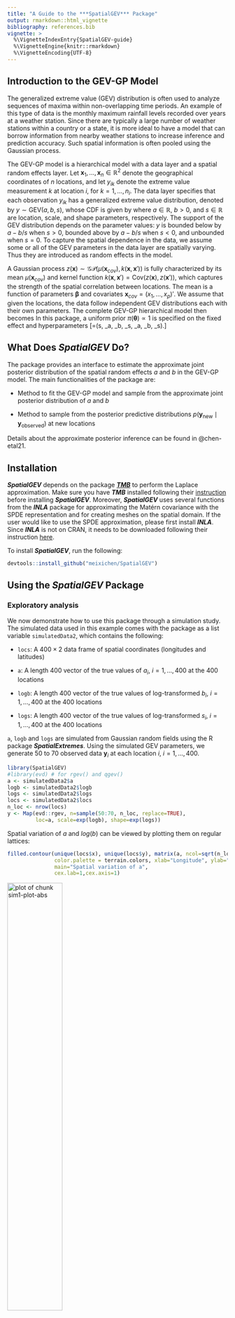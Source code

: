 ```yaml
---
title: "A Guide to the ***SpatialGEV*** Package"
output: rmarkdown::html_vignette
bibliography: references.bib
vignette: >
  %\VignetteIndexEntry{SpatialGEV-guide}
  %\VignetteEngine{knitr::rmarkdown}
  %\VignetteEncoding{UTF-8}
---
```

<script type="text/x-mathjax-config">
MathJax.Hub.Config({
  TeX: { equationNumbers: { autoNumber: "AMS" } }
});
</script>

\newcommand{\bm}[1]{\boldsymbol{#1}}
\newcommand{\tx}[1]{\mathrm{#1}}
\newcommand{\xx}{{\bm{x}}}
\newcommand{\yy}{{\bm{y}}}
\newcommand{\XX}{{\bm{X}}}
\newcommand{\YY}{{\bm{Y}}}
\newcommand{\ZZ}{{\bm{Z}}}
\newcommand{\tth}{{\bm{\theta}}}
\newcommand{\pps}{{\bm{\psi}}}
\newcommand{\uu}{{\bm{u}}}
\newcommand{\SSi}{{\bm{\Sigma}}}
\newcommand{\VV}{{\bm{V}}}
\newcommand{\iid}{{\overset{iid}{\sim}}}
\newcommand{\ind}{{\overset{ind}{\sim}}}
\newcommand{\cov}{{\tx{Cov}}}



## Introduction to the GEV-GP Model
The generalized extreme value (GEV) distribution is often used to analyze sequences of maxima within non-overlapping time periods. An example of this type of data is the monthly maximum rainfall levels recorded over years at a weather station. Since there are typically a large number of weather stations within a country or a state, it is more ideal to have a model that can borrow information from nearby weather stations to increase inference and prediction accuracy. Such spatial information is often pooled using the Gaussian process.

The GEV-GP model is a hierarchical model with a data layer and a spatial random effects layer. Let $\xx_1, \ldots, \xx_n \in \mathbb{R}^2$ denote the geographical coordinates of $n$ locations, and let $y_{ik}$ denote the extreme value measurement $k$ at location $i$, for $k = 1, \ldots, n_i$. The data layer specifies that each observation $y_{ik}$ has a generalized extreme value distribution, denoted by $y \sim \tx{GEV}(a, b, s)$, whose CDF is given by
\begin{equation}
    F(y\mid a, b, s) =
    \begin{cases}
    \exp\left\{-\left(1+s\frac{y-a}{b}\right)^{-\frac{1}{s}}\right\} \ \ &s\neq 0,\\
    \exp\left\{-\exp\left(-\frac{y-a}{b}\right)\right\} \ \ &s=0,
    \end{cases} 
\label{eqn:gev-distn}
\end{equation} 
where $a\in\mathbb{R}$, $b>0$, and $s\in\mathbb{R}$ are location, scale, and shape parameters, respectively. The support of the GEV distribution depends on the parameter values: $y$ is bounded below by $a-b/s$ when $s>0$, bounded above by $a-b/s$ when $s<0$, and unbounded when $s=0$. To capture the spatial dependence in the data, we assume some or all of the GEV parameters in the data layer are spatially varying. Thus they are introduced as random effects in the model. 

A Gaussian process $z(\xx)\sim \mathcal{GP}(\mu(\xx_{cov}), k(\xx, \xx'))$ is fully characterized by its mean $\mu(\xx_{cov})$ and kernel function $k(\xx, \xx') = \cov( z(\xx), z(\xx') )$, which captures the strength of the spatial correlation between locations. The mean is a function of parameters $\bm{\beta}$ and covariates $\xx_{cov}=(x_1,\ldots,x_p)'$. We assume that given the locations, the data follow independent GEV distributions each with their own parameters. The complete GEV-GP hierarchical model then becomes
\begin{equation}
\begin{aligned}
y_{ik} \mid a(\xx_i), b(\xx_i), s & \ind \tx{GEV}\big( a(\xx_i), \exp( b(\xx_i) ), \exp(s)\big)\\
a(\xx) \mid \bm{\beta}_a, \tth_a &\sim \mathcal{GP}\big( \XX_a\bm{\beta}_a, k(\xx, \xx' \mid \tth_a) \big)\\
log(b)(\xx) \mid \bm{\beta}_b, \tth_b &\sim \mathcal{GP}\big( \XX_b\bm{\beta}_b, k(\xx, \xx' \mid \tth_b) \big)\\
s(\xx) \mid \bm{\beta}_s, \tth_s &\sim \mathcal{GP}\big( \XX_s\bm{\beta}_s, k(\xx, \xx' \mid \tth_a) \big).
\end{aligned}
\end{equation}
In this package, a uniform prior $\pi(\tth) \propto 1$ is specified on the fixed effect and hyperparameters 
\[\tth=(s, \bm{\beta}_a, \bm{\beta}_b, \bm{\beta}_s, \tth_a, \tth_b, \tth_s).\] 

## What Does ***SpatialGEV*** Do?
The package provides an interface to estimate the approximate joint posterior distribution of the spatial random effects $a$ and $b$ in the GEV-GP model. The main functionalities of the package are:

- Method to fit the GEV-GP model and sample from the approximate joint posterior distribution of $a$ and $b$

- Method to sample from the posterior predictive distributions $p(\yy_{\tx{new}} \mid \yy_{\tx{observed}})$ at new locations

Details about the approximate posterior inference can be found in @chen-etal21.

## Installation
***SpatialGEV*** depends on the package [***TMB***](https://github.com/kaskr/adcomp) to perform the Laplace approximation. Make sure you have ***TMB*** installed following their [instruction](https://github.com/kaskr/adcomp/wiki/Download) before installing ***SpatialGEV***. Moreover, ***SpatialGEV*** uses several functions from the ***INLA*** package for approximating the Matérn covariance with the SPDE representation and for creating meshes on the spatial domain. If the user would like to use the SPDE approximation, please first install ***INLA***. Since ***INLA*** is not on CRAN, it needs to be downloaded following their instruction [here](https://www.r-inla.org/download-install). 

To install ***SpatialGEV***, run the following:

```r
devtools::install_github("meixichen/SpatialGEV")
```

## Using the ***SpatialGEV*** Package

### Exploratory analysis
We now demonstrate how to use this package through a simulation study. The simulated data used in this example comes with the package as a list variable `simulatedData2`, which contains the following:

- `locs`: A $400\times 2$ data frame of spatial coordinates (longitudes and latitudes)

- `a`: A length $400$ vector of the true values of $a_i, \ i = 1,\ldots,400$ at the 400 locations

- `logb`: A length $400$ vector of the true values of log-transformed $b_i, \ i=1,\ldots,400$ at the 400 locations 

- `logs`: A length $400$ vector of the true values of log-transformed $s_i, \ i=1,\ldots,400$ at the 400 locations 

`a`, `logb` and `logs` are simulated from Gaussian random fields using the R package ***SpatialExtremes***. Using the simulated GEV parameters, we generate 50 to 70 observed data $\yy_i$ at each location $i, \ i=1,\ldots,400$. 

```r
library(SpatialGEV)
#library(evd) # for rgev() and qgev()
a <- simulatedData2$a
logb <- simulatedData2$logb
logs <- simulatedData2$logs
locs <- simulatedData2$locs
n_loc <- nrow(locs)
y <- Map(evd::rgev, n=sample(50:70, n_loc, replace=TRUE),
         loc=a, scale=exp(logb), shape=exp(logs))
```

Spatial variation of $a$ and $log(b)$ can be viewed by plotting them on regular lattices:

```r
filled.contour(unique(locs$x), unique(locs$y), matrix(a, ncol=sqrt(n_loc)), 
               color.palette = terrain.colors, xlab="Longitude", ylab="Latitude", 
               main="Spatial variation of a",
               cex.lab=1,cex.axis=1)
```

<img src="sim1-plot-abs-1.png" title="plot of chunk sim1-plot-abs" alt="plot of chunk sim1-plot-abs" width="50%" />

```r
filled.contour(unique(locs$x), unique(locs$y), matrix(exp(logb), ncol=sqrt(n_loc)), 
               color.palette = terrain.colors, xlab="Longitude", ylab="Latitude", 
               main="Spatial variation of b",
               cex.lab=1,cex.axis=1)
```

<img src="sim1-plot-abs-2.png" title="plot of chunk sim1-plot-abs" alt="plot of chunk sim1-plot-abs" width="50%" />

```r
filled.contour(unique(locs$x), unique(locs$y), matrix(exp(logs), ncol=sqrt(n_loc)), 
               color.palette = terrain.colors, xlab="Longitude", ylab="Latitude", 
               main="Spatial variation of s",
               cex.lab=1,cex.axis=1)
```

<img src="sim1-plot-abs-3.png" title="plot of chunk sim1-plot-abs" alt="plot of chunk sim1-plot-abs" width="50%" />

Number of observations at each location is shown in the figure below.

```r
barplot(sapply(y, length), 
        xlab = "Location", ylab = "Number of observations at each location",
        main = "Summary of number of observations per location")
```

<img src="sim1-plot-num-obs-per-loc-1.png" title="plot of chunk sim1-plot-num-obs-per-loc" alt="plot of chunk sim1-plot-num-obs-per-loc" width="100%" />

Below are histograms of observations at $8$ randomly sampled locations.

```r
set.seed(123)
n_sam <-8
sam_inds <- sample(1:n_loc, n_sam, replace=FALSE)
par(mfrow=c(2, n_sam/2))
for (i in sam_inds){
  obs_i <- y[[i]]
  hist(obs_i, breaks=8,
       xlab="Observation value", main=paste("Observations at location", i))
}
```

<img src="sim-1plot-y-1.png" title="plot of chunk sim-1plot-y" alt="plot of chunk sim-1plot-y" width="100%" />

### Model fitting
To fit the GEV-GP model to this simulated dataset, the first step is calling the `spatialGEV_fit()` function, for which several arguments must be provided:

- `y`: A list of $n$ vectors, each of which contains all data collected at one location.

- `locs`: A $n \times 2$ coordinate matrix.

- `random`: A character string indicating which GEV parameters are treated as spatial random effects. It can be one of "a", "ab", and "abs", where "a", "b", and "s" represent the GEV location, scale, and shape parameters, respectively. Note that in the model $b$ is always estimated on the log scale since it is constrained to be positive.

- `init_param`: A list of initial parameters to be passed to the optimizer. Call `?spatialGEV_fit()` and see Details for which parameters need to be included in the list.

- `reparam_s`: A flag for reparametrizing the GEV shape parameter $s$ - either "zero", "unconstrained", "negative", or "positive". For example, if `reparam_s = "positive"`, the model works with the log-transformed shape parameter. Call `?spatialGEV_fit()` and see Details for more information about this argument. 

There are other arguments which user might want to specify to override the defaults:

- `kernel`: The kernel used for the Gaussian process(es) describing the spatial random effect(s). Currently 3 kernels are implemented: the default exponential kernel (`kernel="exp"`), the Matérn kernel (`kernel="matern"`), and the SPDE approximation to the Matérn kernel (`kernel="spde"`) based on @lindgren-etal11. 

- `X_a`, `X_b`, `X_s`: Design matrices of covariates for the spatial random effects "a", "b", and "s". The defaults are column matrices of $1$s, i.e., only an intercept parameter $\beta_0$ will be estimated for each spatial random effect.

- `s_prior`: A vector $(\mu, \sigma)$. Optionally a normal prior with parameters $(\mu, \sigma)$ can be specified on the fixed effect shape parameter $s$, or its reparametrized version depending on the value of `reparam_s`. When `s_prior` is not specified, a uniform prior is used. 

- `beta_prior`: A named list of length-2 vectors $(\mu, \sigma)$. Optionally normal priors $\mathcal{N}(\mu, \sigma^2)$ can be put on the regression coefficients $\bm{\beta}$ for the random effects. To specify a normal prior on a random effect, name the vector `beta_a` or `beta_b` or `beta_s`. E.g., `beta_prior=list(beta_a=c(0, 100))` puts a $\mathcal{N}(0,100)$ prior on $a$. When `beta_prior` is not specified, uniform priors are applied.

- `matern_pc_prior`: A named list with elements provided using the `matern_pc_prior()` function. Optionally penalized complexity priors can be put on the Matérn covariance hyperparameters. See `?matern_pc_prior()` for more details.

The code below fits a GEV-GP model to the simulated data. The model assumes that all spatial random effects follow Gaussian processes with the exponential kernel:
\[k(\xx, \xx') = \sigma^2\exp\left(-\frac{||\xx-\xx'||}{\ell}\right).\]
No covariates are included in this model, so by default an intercept parameter $\beta_0$ is estimated for the GP of each spatial random effect.


```r
fit <- spatialGEV_fit(y = y, locs = locs, random = "abs",
                      init_param = list(a = rep(60, n_loc),
                                        log_b = rep(2,n_loc),
                                        s = rep(-3,n_loc),
                                        beta_a = 60, beta_b = 2, beta_s = -2,
                                        log_sigma_a = 1.5, log_ell_a = 5,
                                        log_sigma_b = 1.5, log_ell_b = 5,
                                        log_sigma_s = -1, log_ell_s = 5),
                      reparam_s = "positive", kernel="exp", silent = T)
```


```r
class(fit)
#> [1] "spatialGEVfit"
print(fit)
#> Model fitting took 161.277403354645 seconds 
#> The model has reached relative convergence 
#> The model uses a exp kernel 
#> Number of fixed effects in the model is 9 
#> Number of random effects in the model is 1200 
#> Hessian matrix is positive definite. Use spatialGEV_sample to obtain posterior samples
```

### Posterior sampling
To obtain posterior samples of $a$, $b$, and $s$, we pass the fitted model object `fit` to `spatialGEV_sample()`, which takes in three arguments:

- `model`: An object of class `spatialGEVfit`, which is the output of `spatialGEV_fit()`.

- `n_draw`: Number of samples to draw from the posterior distribution $p(a, b, s \mid \YY, \XX)$.

- `observation`: If set to `TRUE`, the function will also draw from the posterior predictive distribution $p(y^{\tx{rep}} \mid \YY)$ at the observed locations. This is useful for Bayesian model checking, which we will demonstrate shortly. 

- `loc_ind`: A vector of location indices at which samples will be drawn. Default is all locations.

The following line of code draws 2000 samples from the posterior distribution and the posterior predictive distribution:

```r
sam <- spatialGEV_sample(model = fit, n_draw = 2000, observation = T)
print(sam)
#> The samples contains 2000 draws of 1209 parameters 
#> The samples contains 2000 draws of response at 400 locations 
#> Use summary() to obtain summary statistics of the samples
```

Then use `summary()` to view the summary statistics of the posterior samples.

```r
pos_summary <- summary(sam)
pos_summary$param_summary[c(1:5, 
                            (n_loc+1):(n_loc+5), 
                            (2*n_loc+1):(2*n_loc+5),
                            (3*n_loc):(nrow(pos_summary$param_summary))),]
#>                    2.5%        25%       50%       75%      97.5%       mean
#> a1          60.37275783 61.5980928 62.210164 62.835360 63.9804803 62.2141060
#> a2          60.75855130 61.7379378 62.328065 62.859586 63.9297423 62.3079065
#> a3          60.81983443 61.9089171 62.431818 62.940149 63.9610251 62.4305312
#> a4          60.79951615 61.8344749 62.345769 62.881036 63.8523161 62.3527635
#> a5          60.74117629 61.7295232 62.198760 62.745477 63.7537897 62.2326125
#> log_b1       2.93220334  2.9719966  2.991997  3.014360  3.0553563  2.9930003
#> log_b2       2.93448172  2.9723931  2.992898  3.011996  3.0494946  2.9924037
#> log_b3       2.94528959  2.9782006  2.996280  3.014380  3.0515383  2.9964359
#> log_b4       2.94725158  2.9830574  2.999908  3.017881  3.0510366  2.9998425
#> log_b5       2.95743662  2.9905772  3.008068  3.025838  3.0566551  3.0079155
#> s1          -3.86044147 -3.2227490 -2.921353 -2.609795 -2.0274468 -2.9200414
#> s2          -3.80428531 -3.2219404 -2.931187 -2.610808 -2.0574936 -2.9274155
#> s3          -3.76864653 -3.2296526 -2.950027 -2.664731 -2.1404922 -2.9526005
#> s4          -3.71662682 -3.1967825 -2.940971 -2.666217 -2.1067600 -2.9334609
#> s5          -3.67186841 -3.1723053 -2.923136 -2.676004 -2.2098599 -2.9288787
#> s400        -3.45638367 -2.8673479 -2.571656 -2.296527 -1.7403831 -2.5842184
#> beta_a      57.52397467 58.9584185 59.670918 60.446429 61.9572194 59.7032630
#> beta_b       2.90031130  2.9653742  3.001447  3.035666  3.1069824  3.0004916
#> beta_s      -3.19469003 -2.7156268 -2.459331 -2.212726 -1.7199864 -2.4620612
#> log_sigma_a -0.48482824  0.4901036  1.081240  1.610590  2.6947695  1.0606942
#> log_ell_a    0.00258028  1.3207450  2.001316  2.668811  3.9966672  1.9918314
#> log_sigma_b -7.24392340 -6.0568859 -5.344071 -4.671646 -3.4885019 -5.3640991
#> log_ell_b   -0.22138081  1.4165251  2.310469  3.212735  4.8795805  2.3244647
#> log_sigma_s -1.83110995 -1.0777626 -0.689746 -0.312738  0.3793501 -0.7062119
#> log_ell_s    0.08662430  0.9420228  1.363870  1.809115  2.6334788  1.3711216
pos_summary$y_summary[1:5,]
#>        2.5%      25%      50%      75%    97.5%     mean
#> y1 37.54193 57.15973 70.41631 89.40103 147.7703 76.44984
#> y2 37.37216 55.66691 69.70116 86.28537 143.6716 74.30785
#> y3 38.43884 56.23423 70.12602 89.56860 151.4831 76.44669
#> y4 37.20683 56.01811 70.36766 89.65431 144.2591 75.52356
#> y5 36.58043 55.96459 70.51883 89.12971 147.1605 75.66020
```

### Model checking
Since we know the true values of $a$, $b$, and $s$ in this simulation study, we are able to compare the posterior mean with the true values. The posterior means of $a$, $b$ and $s$ at different locations are plotted against the true values below.

```r
par(mfrow=c(1,3))
plot(a, pos_summary$param_summary[1:n_loc,"mean"], 
     xlab="True a",
     ylab="Posterior mean of a",
     main="True vs Posterior Mean of a")
abline(0, 1, col="blue", lty="dashed")
plot(exp(logb), exp(pos_summary$param_summary[(n_loc+1):(2*n_loc),"mean"]), 
     xlab="True b",
     ylab="Posterior mean of b",
     main="True vs Posterior Mean of b")
abline(0, 1, col="blue", lty="dashed")
plot(exp(logs), exp(pos_summary$param_summary[(2*n_loc+1):(3*n_loc),"mean"]), 
     xlab="True s",
     ylab="Posterior mean of s",
     main="True vs Posterior Mean of s")
abline(0, 1, col="blue", lty="dashed")
```

<img src="sim1-pos-plots-1.png" title="plot of chunk sim1-pos-plots" alt="plot of chunk sim1-pos-plots" width="100%" />

### Posterior prediction
Finally, we demonstrate how to make predictions at new locations. This is done using the `spatialGEV_predict()` function, which takes the following arguments:

- `model`: An object of class `spatialGEVfit`, which is the output of `spatialGEV_fit()`.

- `locs_new`: An $m \times 2$ matrix of the coordinates of the $m$ test locations.

- `n_draw`: Number of samples to draw from the posterior predictive distribution $p(\YY^{\tx{new}} \mid \YY)$.

- `X_a_new`, `X_b_new`, `X_s_new`: Design matrices for the spatial random effects. Need to be provided here if design matrices were used in model fitting.

- `parameter_draws`: An optional `n_draws x n_parameters` matrix that contains the posterior samples of all parameters. If `spatialGEV_sample()` has already been called prior to `spatialGEV_predict()`, its output can be provided to the prediction function to save time.

We randomly sample 100 locations from the simulated dataset `simulatedData` as test locations which are left out. Data from the rest 300 training locations are used for model fitting. 

```r
a <- simulatedData$a
logb <- simulatedData$logb
logs <- simulatedData$logs
y <- simulatedData$y
locs <- simulatedData$locs
n_loc <- nrow(locs)
```

In this dataset, the GEV parameters $a$ and $\log(b)$ are generated from the surfaces below, and the shape parameter is a constant $\exp(-2)$ across space.

```r
filled.contour(unique(locs$x), unique(locs$y), matrix(a, ncol=sqrt(n_loc)), 
               color.palette = terrain.colors, xlab="Longitude", ylab="Latitude", main="Spatial variation of GEV location parameter a",
               cex.lab=1,cex.axis=1)
```

<img src="sim2-plot-ab-1.png" title="plot of chunk sim2-plot-ab" alt="plot of chunk sim2-plot-ab" width="50%" />

```r
filled.contour(unique(locs$x), unique(locs$y), matrix(exp(logb), ncol=sqrt(n_loc)), 
               color.palette = terrain.colors, xlab="Longitude", ylab="Latitude", main="Spatial variation of GEV scale parameter b",
               cex.lab=1,cex.axis=1)
```

<img src="sim2-plot-ab-2.png" title="plot of chunk sim2-plot-ab" alt="plot of chunk sim2-plot-ab" width="50%" />

We fit a GEV-GP model with random $a$ and $b$ and log-transformed $s$ to the training dataset. The kernel used here is the SPDE approximation to the Matérn covariance function (@lindgren-etal11).

```r
set.seed(123)
n_test <- 100
n_train <- n_loc - n_test
test_ind <- sample(1:n_loc, n_test)
train_ind <- setdiff(1:n_loc, test_ind)
# Obtain coordinate matrices and data lists
locs_test <- locs[test_ind,]
y_test <- y[test_ind]
locs_train <- locs[-test_ind,]
y_train <- y[-test_ind]

# Fit the GEV-GP model to the training set
train_fit_s <- spatialGEV_fit(y = y_train, locs = locs_train, random = "ab",
                      init_param = list(a = rep(0, n_train),
                                        log_b = rep(0,n_train), s = 0,
                                        beta_a = 0, beta_b = 0,
                                        log_sigma_a = 1, log_kappa_a = -2,
                                        log_sigma_b = 1, log_kappa_b = -2),
                      reparam_s = "positive", kernel="spde", silent = T)
```

We see that using the SPDE approximation greatly speeds up model fitting:

```r
train_fit_s
#> Model fitting took 12.7009427547455 seconds 
#> The model has reached relative convergence 
#> The model uses a spde kernel 
#> Number of fixed effects in the model is 7 
#> Number of random effects in the model is 680 
#> Hessian matrix is positive definite. Use spatialGEV_sample to obtain posterior samples
```

The fitted model object is passed to `spatialGEV_predict()` for 2000 samples from the posterior predictive distributions. Note that this might take some time.

```r
pred_s <- spatialGEV_predict(model = train_fit_s, locs_new = locs_test, n_draw = 2000)
pred_s
#> 2000 posterior predictive samples have been draw for 100 test locations
#> The number of training locations is 300 
#> Use summary() to obtain summary statistics of the posterior predictive samples
```

Then we call `summary()` on the `pred` object to obtain summary statistics of the posterior predictive samples at the test locations.

```r
pred_summary <- summary(pred_s)
pred_summary[1:5,]
#>          2.5%      25%      50%      75%    97.5%     mean
#> [1,] 3.176798 3.794829 4.249496 4.926165 7.320891 4.497156
#> [2,] 4.027011 4.227374 4.373467 4.553830 5.191482 4.428422
#> [3,] 3.976990 4.663539 5.221210 5.965266 8.307825 5.455898
#> [4,] 4.150172 4.505835 4.761149 5.101577 6.258151 4.873551
#> [5,] 3.541705 4.033024 4.423469 4.955809 6.754725 4.613262
```

Since we have the true observations at the test locations, we can compare summary statistics of the true observations to those of the posterior predictive distributions. In the figures below, each circle represents a test location.

```r
par(mfrow=c(1,2))
plot(sapply(y_test, mean), pred_summary[,"mean"], 
     xlab="Test statistic from test data",
     ylab="Test statistic from predictive distribution",
     main="Test statistic = mean")
abline(0, 1, col="blue", lty="dashed")
plot(sapply(y_test, function(x){quantile(x, probs=0.975)}), pred_summary[,"97.5%"], 
     xlab="Test statistic from test data",
     ylab="Test statistic from predictive distribution",
     main="Test statistic = 97.5% quantile")
abline(0, 1, col="blue", lty="dashed")
```

<img src="sim2-pred-plot-1.png" title="plot of chunk sim2-pred-plot" alt="plot of chunk sim2-pred-plot" width="100%" />

## Case study: Yearly maximum snowfall data in Ontario, Canada
In this section, we show how to use the ***SpatialGEV*** package to analyze a real dataset. The data used here are the 1987-2021 monthly total snowfall data (in cm) obtained from Environment and Natural Resources, Government of Canada. The link to download the raw data is https://climate-change.canada.ca/climate-data/#/monthly-climate-summaries. This dataset is automatically loaded with the package and is named `ONsnow`.

```r
library(dplyr)
#library(maps)
lon_range <- c(-96, -73)
lat_range <-  c(41.5, 55)
summary(ONsnow)
#>     LATITUDE       LONGITUDE      STATION_NAME       CLIMATE_IDENTIFIER   LOCAL_YEAR    LOCAL_MONTH     TOTAL_SNOWFALL  
#>  Min.   :41.75   Min.   :-94.62   Length:63945       Length:63945       Min.   :1987   Min.   : 1.000   Min.   :  0.00  
#>  1st Qu.:43.58   1st Qu.:-81.50   Class :character   Class :character   1st Qu.:1991   1st Qu.: 3.000   1st Qu.:  0.00  
#>  Median :44.23   Median :-79.93   Mode  :character   Mode  :character   Median :1997   Median : 6.000   Median :  1.00  
#>  Mean   :44.96   Mean   :-80.88                                         Mean   :1999   Mean   : 6.469   Mean   : 15.23  
#>  3rd Qu.:45.50   3rd Qu.:-78.97                                         3rd Qu.:2005   3rd Qu.: 9.000   3rd Qu.: 23.60  
#>  Max.   :54.98   Max.   :-74.47                                         Max.   :2021   Max.   :12.000   Max.   :326.00
maps::map(xlim = lon_range, ylim = lat_range)
points(ONsnow$LONGITUDE, ONsnow$LATITUDE)
```

<img src="snow-display-raw-data-1.png" title="plot of chunk snow-display-raw-data" alt="plot of chunk snow-display-raw-data" width="60%" />

### Data preprocessing
We first grid the data using cells of length $0.5^{\circ}$. By doing this, weather stations that are apart by less than $0.5^{\circ}$ in longitude/latitude are grouped together in the same grid cell. From now on, we refer to each grid cell as a location.

```r
grid_locs <- grid_location(ONsnow$LONGITUDE, ONsnow$LATITUDE,
                           sp.resolution = 0.5)
data_grid <- cbind(grid_locs, ONsnow)
data_grid[1:5,]
#>   cell_ind cell_lon cell_lat LATITUDE LONGITUDE   STATION_NAME CLIMATE_IDENTIFIER LOCAL_YEAR LOCAL_MONTH TOTAL_SNOWFALL
#> 1      259  -89.867       54   53.833   -89.867 BIG TROUT LAKE            6010738       1987           1           33.6
#> 2      259  -89.867       54   53.833   -89.867 BIG TROUT LAKE            6010738       1987           2           33.6
#> 3      259  -89.867       54   53.833   -89.867 BIG TROUT LAKE            6010738       1987           3           19.8
#> 4      259  -89.867       54   53.833   -89.867 BIG TROUT LAKE            6010738       1987           4            5.6
#> 5      259  -89.867       54   53.833   -89.867 BIG TROUT LAKE            6010738       1987           5           12.8
```

For each location, we find the maximum snowfall amount each year and only keep locations where there are at least two years of records.

```r
# Yearly max for each location
all_locs <- data_grid %>% 
  select(cell_ind, cell_lon, cell_lat) %>%
  distinct() 
yearly_max_records <- data_grid %>% 
  group_by(cell_ind, LOCAL_YEAR) %>% 
  slice(YEARLY_MAX_SNOWFALL = which.max(TOTAL_SNOWFALL)) %>%
  select(cell_ind, LOCAL_YEAR, LOCAL_MONTH, TOTAL_SNOWFALL) %>% 
  rename(YEARLY_MAX_SNOWFALL = TOTAL_SNOWFALL) %>%
  filter(YEARLY_MAX_SNOWFALL > 0) %>% # Remove records of 0s 
  left_join(all_locs, by="cell_ind")

# Coordinates of the locations
locs <- yearly_max_records %>% ungroup() %>% 
  select(cell_ind, cell_lon, cell_lat) %>% 
  distinct()
n_loc <- nrow(locs)

# Make data into a list in which each vector contains data from one location
Y <- vector(mode="list", length=n_loc)
for (i in 1:n_loc){
  id <- locs$cell_ind[i]
  Y[[i]] <- yearly_max_records %>% 
    ungroup() %>%
    filter(cell_ind==id) %>% 
    pull(YEARLY_MAX_SNOWFALL)
}

# Only keep locations with at least 2 years of records
chosen_loc_ind <- which(sapply(Y, length) >= 2)
Y <- Y[chosen_loc_ind]
locs <- locs %>% select(cell_lon, cell_lat) %>% slice(chosen_loc_ind)
n_loc <- nrow(locs)
```


```r
maps::map(xlim = lon_range, ylim = lat_range)
points(locs$cell_lon, locs$cell_lat)
```

<img src="snow-display-grid-data-1.png" title="plot of chunk snow-display-grid-data" alt="plot of chunk snow-display-grid-data" width="60%" />

Now we fit the GEV-GP model to the data using the exponential kernel function. Both $a$ and $b$ are treated as spatial random effects. $s$ is constrained to be a positive constant. Note that here we have specified a $\mathcal{N}(-5,5)$ prior on the log-transformed shape parameter. This is because we found that the shape parameter is estimated close to 0 and such a prior ensures model fitting procedure is numerically stable.

```r
fit <- spatialGEV_fit(Y, locs, random="ab",
                      init_param = list(a=rep(55, n_loc),
                                        log_b=rep(3, n_loc),
                                        s=-5,
                                        beta_a=55, beta_b=3,
                                        log_sigma_a=6, log_ell_a=-1,
                                        log_sigma_b=0, log_ell_b=-1),
                      reparam_s="positive",
                      kernel="exp", 
                      s_prior=c(-5,5),
                      silent=T)
fit
#> Model fitting took 6.4646999835968 seconds 
#> The model has reached relative convergence 
#> The model uses a exp kernel 
#> Number of fixed effects in the model is 7 
#> Number of random effects in the model is 286 
#> Hessian matrix is positive definite. Use spatialGEV_sample to obtain posterior samples
```

Next, 5000 samples are drawn from the joint posterior distribution of all parameters. 

```r
sam <- spatialGEV_sample(fit, n_draw=5000, observation=F)
```

From the samples we can calculate the 5-year, 10-year, and 25-year return levels at all locations, which are the upper $1/5$%, $1/10$%, and $1/25$% quantiles of the extreme value distributions at these locations.

```r
#library(evd)
p_draws <- sam$parameter_draws
# Get indices of each GEV parameter in the sample matrix
a_ind <- which(colnames(p_draws)%in% paste0("a", 1:n_loc))
logb_ind <- which(colnames(p_draws)%in% paste0("log_b", 1:n_loc))
logs_ind <- which(colnames(p_draws) == "s")

# Deine a function to draw from the return level posterior distribution
rl_draw <- function(return_period){
  apply(p_draws, 1,
               function(all_draw){
                 mapply(evd::qgev, p=1/return_period, loc=all_draw[a_ind], scale=exp(all_draw[logb_ind]),
                      shape=exp(all_draw[logs_ind]), lower.tail=F)
               })
}

# 5 year return-level
q5_draws <- rl_draw(5)
return5 <- apply(q5_draws, 1, mean)
return5sd <- apply(q5_draws, 1, sd)
# 10 year return-level
q10_draws <- rl_draw(10)
return10 <- apply(q10_draws, 1, mean)
return10sd <- apply(q10_draws, 1, sd)
# 25 year return-level
q25_draws <- rl_draw(25)
return25 <- apply(q25_draws, 1, mean)
return25sd <- apply(q25_draws, 1, sd)
```

Plotted below are the return levels.

```r
map_plot <- function(value, zlim=NULL){
  if (is.null(zlim)) zlim=range(value)
  maps::map("world", xlim=lon_range, ylim = lat_range, col="white", fill=TRUE)
  fields::image.plot(legend.only = T, zlim=zlim, col=viridisLite::viridis(10), 
                     horizontal = TRUE, legend.shrink = 0.5,
                     cex=0.7, smallplot=c(0.4, 0.9, 0.1, 0.14))
  val = fields::color.scale(value, col=scales::alpha(viridisLite::viridis(10), 1),
                            zlim=zlim)
  points(locs$cell_lon, locs$cell_lat, col=val, pch=15, cex=0.9)
}
map_plot(return5)
title("5-year Return levels")
```

<img src="snow-return-plots-1.png" title="plot of chunk snow-return-plots" alt="plot of chunk snow-return-plots" width="60%" />

```r
map_plot(return5sd)
title("SD of 5-year Return levels")
```

<img src="snow-return-plots-2.png" title="plot of chunk snow-return-plots" alt="plot of chunk snow-return-plots" width="60%" />

```r
map_plot(return10)
title("10-year Return levels")
```

<img src="snow-return-plots-3.png" title="plot of chunk snow-return-plots" alt="plot of chunk snow-return-plots" width="60%" />

```r
map_plot(return10sd)
title("SD of 10-year Return levels")
```

<img src="snow-return-plots-4.png" title="plot of chunk snow-return-plots" alt="plot of chunk snow-return-plots" width="60%" />

```r
map_plot(return25)
title("25-year Return levels")
```

<img src="snow-return-plots-5.png" title="plot of chunk snow-return-plots" alt="plot of chunk snow-return-plots" width="60%" />

```r
map_plot(return25sd)
title("SD of 25-year Return levels")
```

<img src="snow-return-plots-6.png" title="plot of chunk snow-return-plots" alt="plot of chunk snow-return-plots" width="60%" />

## References
